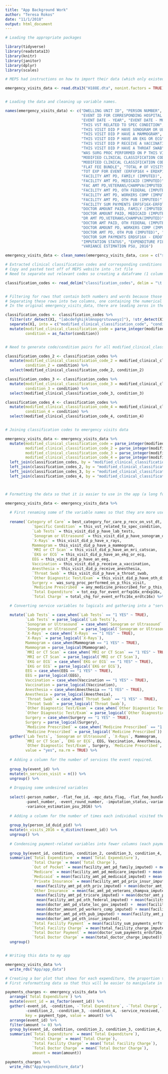 ```yaml
---
title: "App Background Work"
author: "Teresa Rokos"
date: "11/1/2018"
output: html_document
---
```


```r

# Loading the appropriate packages

library(tidyverse)
library(readstata13)
library(knitr)
library(janitor)
library(dplyr)
library(scales)

```

```r

# MEPS had instructions on how to import their data (which only existed in .dat and .ssp files) into STATA, so I used their provided code in a .do file and generated a .dta file of the data titled "H188E.dta" that I moved into my project and can now read into R.

emergency_visits_data <- read.dta13("H188E.dta", nonint.factors = TRUE)


# Loading the data and cleaning up variable names.

names(emergency_visits_data) <- c("DWELLING UNIT ID", "PERSON NUMBER", "PERSON ID (DUID + PID)", "EVENT ID", "EVENT ROUND NUMBER",
                                  "EVENT ID FOR CORRESPONDING HOSPITAL STAY", "FLAT FEE ID", "PANEL NUMBER", "MPC DATA FLAG",
                                  "EVENT DATE - YEAR", "EVENT DATE - MONTH", "BEST CATEGORY FOR CARE P RECV ON VST DT", 
                                  "THIS VST RELATED TO SPEC CONDITION", "THIS VISIT DID P HAVE LAB TESTS", 
                                  "THIS VISIT DID P HAVE SONOGRAM OR ULTRSD", "THIS VISIT DID P HAVE X-RAYS", 
                                  "THIS VISIT DID P HAVE A MAMMOGRAM", "THIS VISIT DID P HAVE AN MRI/CATSCAN",
                                  "THIS VISIT DID P HAVE AN EKG OR ECG", "THIS VISIT DID P HAVE AN EEG", 
                                  "THIS VISIT DID P RECEIVE A VACCINATION", "THIS VISIT DID P RECEIVE ANESTHESIA", 
                                  "THIS VISIT DID P HAVE A THROAT SWAB", "THIS VISIT DID P HAVE OTH DIAG TEST/EXAM", 
                                  "WAS SURG PROC PERFORMED ON P THIS VISIT", "ANY MEDICINE PRESCRIBED FOR P THIS VISIT", 
                                  "MODIFIED CLINICAL CLASSIFICATION CODE", "MODIFIED CLINICAL CLASSIFICATION CODE", 
                                  "MODIFIED CLINICAL CLASSIFICATION CODE", "MODIFIED CLINICAL CLASSIFICATION CODE", 
                                  "FLAT FEE BUNDLE", "TOTAL # OF VISITS IN FF BEFORE 2016", 
                                  "TOT EXP FOR EVENT (ERFXP16X + ERDXP16X)", "TOTAL CHG FOR EVENT (ERFTC16X+ERDTC16X)",
                                  "FACILITY AMT PD, FAMILY (IMPUTED)", "FACILITY AMT PD, MEDICARE (IMPUTED)", 
                                  "FACILITY AMT PD, MEDICAID (IMPUTED)", "FACILITY AMT PD, PRIV INSUR (IMPUTED)",
                                  "FAC AMT PD,VETERANS/CHAMPVA(IMPUTED)", "FACILITY AMT PD,TRICARE(IMPUTED)", 
                                  "FACILITY AMT PD, OTH FEDERAL (IMPUTED)", "FACILITY AMT PD, STATE/LOC GOV (IMPUTED)", 
                                  "FACILITY AMT PD, WORKERS COMP (IMPUTED)", "FACILITY AMT PD, OTH PRIV (IMPUTED)", 
                                  "FACILITY AMT PD, OTH PUB (IMPUTED)", "FACILITY AMT PD, OTH INSUR (IMPUTED)", 
                                  "FACILITY SUM PAYMENTS ERFSF16X-ERFOT16X", "TOTAL FACILITY CHARGE (IMPUTED)",
                                  "DOCTOR AMOUNT PAID, FAMILY (IMPUTED)", "DOCTOR AMOUNT PD, MEDICARE (IMPUTED)",
                                  "DOCTOR AMOUNT PAID, MEDICAID (IMPUTED)", "DOCTOR AMT PD, PRIV INSUR (IMPUTED)",
                                  "DR AMT PD,VETERANS/CHAMPVA(IMPUTED)", "DOCTOR AMT PD,TRICARE(IMPUTED)",
                                  "DOCTOR AMT PAID, OTH FEDERAL (IMPUTED)", "DOCTOR AMT PD, STATE/LOC GOV (IMPUTED)",
                                  "DOCTOR AMOUNT PD, WORKERS COMP (IMPUTED)", "DOCTOR AMT PD, OTH PRIVATE (IMPUTED)",
                                  "DOCTOR AMT PD, OTH PUB (IMPUTED)", "DOCTOR AMT PD, OTH INSUR (IMPUTED)",
                                  "DOCTOR SUM PAYMENTS ERDSF16X - ERDOT16X", "TOTAL DOCTOR CHARGE (IMPUTED)",
                                  "IMPUTATION STATUS", "EXPENDITURE FILE PERSON WEIGHT, 2016", "VARIANCE ESTIMATION STRATUM, 2016",
                                  "VARIANCE ESTIMATION PSU, 2016")

emergency_visits_data <- clean_names(emergency_visits_data, case = c("snake"))

```


```r

# Extracted clinical classification codes and corresponding conditions off MEPS website
# Copy and pasted text off of MEPS website into .txt file
# Need to separate out relevant codes so creating a dataframe (1 column) from the text file

classification_codes <- read_delim("classification_codes", delim = "\t ", col_names = FALSE)


# Filtering for rows that contain both numbers and words because those are the code/condition combos
# Separating these rows into two columns, one containing the numerical code and the other containing the condition
# In the original emergency_visits_data, there are leading zeros in the classification codes, so converting the numberical codes in both dataframes to integers so that they match (also column name for numerical codes match)

classification_codes <- classification_codes %>% 
  filter(str_detect(X1, "[abcdefghijklmnopqrstuvwxyz]"), !str_detect(X1, "Return to Top")) %>% 
  separate(X1, into = c("modified_clinical_classification_code", "condition"), sep = " ", extra = "merge") %>% 
  mutate(modified_clinical_classification_code = parse_integer(modified_clinical_classification_code),
         condition = as_factor(condition))


# Need to generate code/condition pairs for all modified_clinical_classification_code columns

classification_codes_2 <- classification_codes %>% 
  mutate(modified_clinical_classification_code_2 = modified_clinical_classification_code,
         condition_2 = condition) %>% 
  select(modified_clinical_classification_code_2, condition_2)

classification_codes_3 <- classification_codes %>% 
  mutate(modified_clinical_classification_code_3 = modified_clinical_classification_code,
         condition_3 = condition) %>% 
  select(modified_clinical_classification_code_3, condition_3)

classification_codes_4 <- classification_codes %>% 
  mutate(modified_clinical_classification_code_4 = modified_clinical_classification_code,
         condition_4 = condition) %>% 
  select(modified_clinical_classification_code_4, condition_4)


# Joining classification codes to emergency visits data

emergency_visits_data <- emergency_visits_data %>% 
  mutate(modified_clinical_classification_code = parse_integer(modified_clinical_classification_code),
         modified_clinical_classification_code_2 = parse_integer(modified_clinical_classification_code_2),
         modified_clinical_classification_code_3 = parse_integer(modified_clinical_classification_code_3),
         modified_clinical_classification_code_4 = parse_integer(modified_clinical_classification_code_4)) %>%
  left_join(classification_codes, by = "modified_clinical_classification_code") %>% 
  left_join(classification_codes_2, by = "modified_clinical_classification_code_2") %>%
  left_join(classification_codes_3, by = "modified_clinical_classification_code_3") %>%
  left_join(classification_codes_4, by = "modified_clinical_classification_code_4")



# Formatting the data so that it is easier to use in the app (a long format).

emergency_visits_data <- emergency_visits_data %>% 
  
  # First renaming some of the variable names so that they are more user-friendly when gathered.
  
  rename(`Category of Care` = best_category_for_care_p_recv_on_vst_dt, 
            `Specific Condition` = this_vst_related_to_spec_condition,
            `Lab Tests` = this_visit_did_p_have_lab_tests,
            `Sonogram or Ultrasound` = this_visit_did_p_have_sonogram_or_ultrsd,
            `X-Rays` = this_visit_did_p_have_x_rays,
            Mammogram = this_visit_did_p_have_a_mammogram,
            `MRI or CT Scan` = this_visit_did_p_have_an_mri_catscan,
            `EKG or ECG` = this_visit_did_p_have_an_ekg_or_ecg,
            EEG = this_visit_did_p_have_an_eeg,
            Vaccination = this_visit_did_p_receive_a_vaccination,
            Anesthesia = this_visit_did_p_receive_anesthesia,
            `Throat Swab` = this_visit_did_p_have_a_throat_swab,
            `Other Diagnostic Test/Exam` = this_visit_did_p_have_oth_diag_test_exam,
            Surgery =  was_surg_proc_performed_on_p_this_visit,
            `Medicine Prescribed` = any_medicine_prescribed_for_p_this_visit,
            `Total Expenditure` = tot_exp_for_event_erfxp16x_erdxp16x,
            `Total Charge` = total_chg_for_event_erftc16x_erdtc16x) %>% 

  # Converting service variables to logicals and gathering into a "services" column (each row is a service/event pair).

  mutate(`Lab Tests` = case_when(`Lab Tests` == "1 YES" ~ TRUE),
         `Lab Tests` = parse_logical(`Lab Tests`),
         `Sonogram or Ultrasound` = case_when(`Sonogram or Ultrasound` == "1 YES" ~ TRUE),
         `Sonogram or Ultrasound` = parse_logical(`Sonogram or Ultrasound`),
         `X-Rays` = case_when(`X-Rays` == "1 YES" ~ TRUE),
         `X-Rays` = parse_logical(`X-Rays`),
         Mammogram = case_when(Mammogram == "1 YES" ~ TRUE),
         Mammogram = parse_logical(Mammogram),
         `MRI or CT Scan` = case_when(`MRI or CT Scan` == "1 YES" ~ TRUE),
         `MRI or CT Scan` = parse_logical(`MRI or CT Scan`),
         `EKG or ECG` = case_when(`EKG or ECG` == "1 YES" ~ TRUE),
         `EKG or ECG` = parse_logical(`EKG or ECG`),
         EEG = case_when(EEG == "1 YES" ~ TRUE),
         EEG = parse_logical(EEG),
         Vaccination = case_when(Vaccination == "1 YES" ~ TRUE),
         Vaccination = parse_logical(Vaccination),
         Anesthesia = case_when(Anesthesia == "1 YES" ~ TRUE),
         Anesthesia = parse_logical(Anesthesia),
         `Throat Swab` = case_when(`Throat Swab` == "1 YES" ~ TRUE),
         `Throat Swab` = parse_logical(`Throat Swab`),
         `Other Diagnostic Test/Exam` = case_when(`Other Diagnostic Test/Exam` == "1 YES" ~ TRUE),
         `Other Diagnostic Test/Exam` = parse_logical(`Other Diagnostic Test/Exam`),
         Surgery = case_when(Surgery == "1 YES" ~ TRUE),
         Surgery = parse_logical(Surgery),
         `Medicine Prescribed` = case_when(`Medicine Prescribed` == "1 YES" ~ TRUE),
         `Medicine Prescribed` = parse_logical(`Medicine Prescribed`)) %>% 
  gather(`Lab Tests`, `Sonogram or Ultrasound`, `X-Rays`, Mammogram, 
         `MRI or CT Scan`, `EKG or ECG`, EEG, Vaccination, Anesthesia, `Throat Swab`, 
         `Other Diagnostic Test/Exam`, Surgery, `Medicine Prescribed`, key = "service_received", 
         value = "yes", na.rm = TRUE) %>% 
  
  # Adding a column for the number of services the event required.
  
  group_by(event_id) %>% 
  mutate(n_services_visit = n()) %>% 
  ungroup() %>% 
  
  # Dropping some undesired variables
  
  select(-person_number, -flat_fee_id, -mpc_data_flag, -flat_fee_bundle, -total_number_of_visits_in_ff_before_2016, 
         -panel_number, -event_round_number, -imputation_status,-variance_estimation_stratum_2016, 
         -variance_estimation_psu_2016) %>% 
  
  # Adding a column for the number of times each individual visited the emergency rooom in 2016.
  
  group_by(person_id_duid_pid) %>% 
  mutate(n_visits_2016 = n_distinct(event_id)) %>% 
  ungroup() %>% 
  
  # Condensing payment-related variables into fewer columns (each payment still specific to each visit)
  
  group_by(event_id, condition, condition_2, condition_3, condition_4, service_received, n_services_visit, n_visits_2016) %>% 
  summarize(`Total Expenditure` = mean(`Total Expenditure`),
            `Total Charge` = mean(`Total Charge`),
            `Out of Pocket` = mean(facility_amt_pd_family_imputed) + mean(doctor_amount_paid_family_imputed),
            `Medicare` = mean(facility_amt_pd_medicare_imputed) + mean(doctor_amount_pd_medicare_imputed),
            `Medicaid` = mean(facility_amt_pd_medicaid_imputed) + mean(doctor_amount_paid_medicaid_imputed),
            `Private Insurance` = mean(facility_amt_pd_priv_insur_imputed) + mean(doctor_amt_pd_priv_insur_imputed) + 
              mean(facility_amt_pd_oth_priv_imputed) + mean(doctor_amt_pd_oth_private_imputed),
            `Other Insurance` = mean(fac_amt_pd_veterans_champva_imputed) + mean(dr_amt_pd_veterans_champva_imputed) + 
              mean(facility_amt_pd_tricare_imputed) + mean(doctor_amt_pd_tricare_imputed) + 
              mean(facility_amt_pd_oth_federal_imputed) + mean(facility_amt_pd_state_loc_gov_imputed) + 
              mean(doctor_amt_pd_state_loc_gov_imputed) +  mean(facility_amt_pd_workers_comp_imputed) + 
              mean(doctor_amount_pd_workers_comp_imputed) + mean(facility_amt_pd_oth_pub_imputed) + 
              mean(doctor_amt_pd_oth_pub_imputed) + mean(facility_amt_pd_oth_insur_imputed) + 
              mean(doctor_amt_pd_oth_insur_imputed),
            `Total Facility Payment` = mean(facility_sum_payments_erfsf16x_erfot16x),
            `Total Facility Charge` = mean(total_facility_charge_imputed),
            `Total Doctor Payment` = mean(doctor_sum_payments_erdsf16x_erdot16x),
            `Total Doctor Charge` = mean(total_doctor_charge_imputed)) %>% 
  ungroup()


# Writing this data to my app

emergency_visits_data %>% 
  write_rds("App/app_data")
```


```r

# Creating a bar plot that shows for each expenditure, the proportion that was paid out of pocket, by medicare, medicaid, private insurance, etc.
# First reformatting data so that this will be easier to manipulate in app (creating column that will have the type of payment and another column that has the amount so that they can be plotted on the same barplot)

payments_charges <- emergency_visits_data %>% 
  arrange(`Total Expenditure`) %>% 
  mutate(event_id = as_factor(event_id)) %>%
  gather(-event_id, -condition, -`Total Expenditure`, -`Total Charge`, -`Total Facility Charge`, -`Total Doctor Charge`,
         -condition_2, -condition_3, -condition_4, -service_received, -n_services_visit, -n_visits_2016, 
         key = payment_type, value = amount) %>%
  arrange(event_id) %>% 
  filter(amount != 0) %>% 
  group_by(event_id, condition, condition_2, condition_3, condition_4, n_services_visit, n_visits_2016, payment_type) %>% 
  summarize(`Total Expenditure` = mean(`Total Expenditure`),
            `Total Charge` = mean(`Total Charge`),
            `Total Facility Charge` = mean(`Total Facility Charge`),
            `Total Doctor Charge` = mean(`Total Doctor Charge`),
            amount = mean(amount))

payments_charges %>% 
  write_rds("App/expenditure_data")
```

